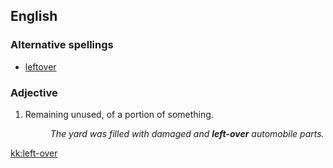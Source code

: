 ==English==

===Alternative spellings===
* [[leftover]]

===Adjective===
{{en-adj|-}}

# Remaining unused, of a portion of something.
#: ''The yard was filled with damaged and '''left-over''' automobile parts.''

[[kk:left-over]]